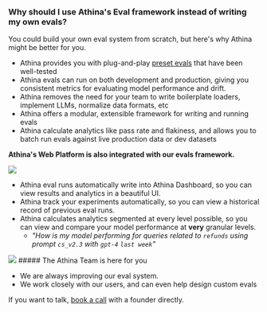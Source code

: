 
### Why should I use Athina's Eval framework instead of writing my own evals?

You could build your own eval system from scratch, but here's why Athina might be better for you.

- Athina provides you with plug-and-play [preset evals](/evals/preset_evals/rag_evals) that have been well-tested
- Athina evals can run on both development and production, giving you consistent metrics for evaluating model performance and drift.
- Athina removes the need for your team to write boilerplate loaders, implement LLMs, normalize data formats, etc
- Athina offers a modular, extensible framework for writing and running evals
- Athina calculate analytics like pass rate and flakiness, and allows you to batch run evals against live production data or dev datasets

**Athina's Web Platform is also integrated with our evals framework.**

<img src="/eval_results.png" />

- Athina eval runs automatically write into Athina Dashboard, so you can view results and analytics in a beautiful UI.
- Athina track your experiments automatically, so you can view a historical record of previous eval runs.
- Athina calculates analytics segmented at every level possible, so you can view and compare your model performance at **very** granular levels.
  - _"How is my model performing for queries related to `refunds` using prompt `cs_v2.3` with `gpt-4` `last week`"_

<img src="/athina-analytics-dashboard-26-nov.png" />

<Callout type="info">
##### The Athina Team is here for you

- We are always improving our eval system.
- We work closely with our users, and can even help design custom evals

If you want to talk, [book a call](https://cal.com/shiv-athina/30min) with a founder directly.

</Callout>
